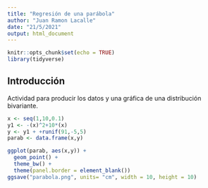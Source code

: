 ```yaml
---
title: "Regresión de una parábola"
author: "Juan Ramon Lacalle"
date: "21/5/2021"
output: html_document
---
```


```r
knitr::opts_chunk$set(echo = TRUE)
library(tidyverse)
```

## Introducción

Actividad para producir los datos y una gráfica de una distribución bivariante.

```r
x <- seq(1,10,0.1)
y1 <- -(x)^2+10*(x)
y <- y1 + +runif(91,-5,5)
parab <- data.frame(x,y)
```

```r
ggplot(parab, aes(x,y)) +
  geom_point() +
  theme_bw() +
  theme(panel.border = element_blank())
ggsave("parabola.png", units= "cm", width = 10, height = 10)
```

